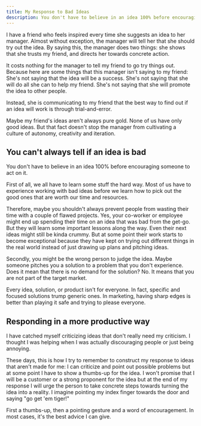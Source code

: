 ```yaml
---
title: My Response to Bad Ideas
description: You don't have to believe in an idea 100% before encouraging someone to act on it
---
```


I have a friend who feels inspired every time she suggests an idea to her manager. Almost without exception, the manager will tell her that she should try out the idea. By saying this, the manager does two things: she shows that she trusts my friend, and directs her towards concrete action.

It costs nothing for the manager to tell my friend to go try things out. Because here are some things that this manager isn't saying to my friend: She's not saying that the idea will be a success. She's not saying that she will do all she can to help my friend. She's not saying that she will promote the idea to other people.

Instead, she is communicating to my friend that the best way to find out if an idea will work is through trial-and-error.

Maybe my friend's ideas aren't always pure gold. None of us have only good ideas. But that fact doesn't stop the manager from cultivating a culture of autonomy, creativity and iteration.

## You can't always tell if an idea is bad

You don't have to believe in an idea 100% before encouraging someone to act on it.

First of all, we all have to learn some stuff the hard way. Most of us have to experience working with bad ideas before we learn how to pick out the good ones that are worth our time and resources.

Therefore, maybe you shouldn't always prevent people from wasting their time with a couple of flawed projects. Yes, your co-worker or employee might end up spending their time on an idea that was bad from the get-go. But they will learn some important lessons along the way. Even their next ideas might still be kinda crummy. But at some point their work starts to become exceptional because they have kept on trying out different things in the real world instead of just drawing up plans and pitching ideas.

Secondly, you might be the wrong person to judge the idea. Maybe someone pitches you a solution to a problem that you don't experience. Does it mean that there is no demand for the solution? No. It means that you are not part of the target market.

Every idea, solution, or product isn't for everyone. In fact, specific and focused solutions trump generic ones. In marketing, having sharp edges is better than playing it safe and trying to please everyone.

## Responding in a more productive way

I have catched myself criticizing ideas that don't really need my criticism. I thought I was helping when I was actually discouraging people or just being annoying.

These days, this is how I try to remember to construct my response to ideas that aren't made for me: I can criticize and point out possible problems but at some point I have to show a thumbs-up for the idea. I won't promise that I will be a customer or a strong proponent for the idea but at the end of my response I will urge the person to take concrete steps towards turning the idea into a reality. I imagine pointing my index finger towards the door and saying "go get 'em tiger!"

First a thumbs-up, then a pointing gesture and a word of encouragement. In most cases, it's the best advice I can give.
